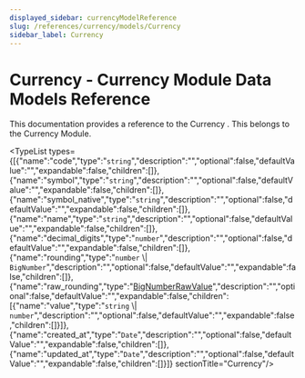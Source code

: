 ```yaml
---
displayed_sidebar: currencyModelReference
slug: /references/currency/models/Currency
sidebar_label: Currency
---
```



# Currency - Currency Module Data Models Reference

This documentation provides a reference to the Currency . This belongs to the Currency Module.

<TypeList types={[{"name":"code","type":"`string`","description":"","optional":false,"defaultValue":"","expandable":false,"children":[]},{"name":"symbol","type":"`string`","description":"","optional":false,"defaultValue":"","expandable":false,"children":[]},{"name":"symbol_native","type":"`string`","description":"","optional":false,"defaultValue":"","expandable":false,"children":[]},{"name":"name","type":"`string`","description":"","optional":false,"defaultValue":"","expandable":false,"children":[]},{"name":"decimal_digits","type":"`number`","description":"","optional":false,"defaultValue":"","expandable":false,"children":[]},{"name":"rounding","type":"`number` \\| `BigNumber`","description":"","optional":false,"defaultValue":"","expandable":false,"children":[]},{"name":"raw_rounding","type":"[BigNumberRawValue](../../types/types/types.BigNumberRawValue.mdx)","description":"","optional":false,"defaultValue":"","expandable":false,"children":[{"name":"value","type":"`string` \\| `number`","description":"","optional":false,"defaultValue":"","expandable":false,"children":[]}]},{"name":"created_at","type":"`Date`","description":"","optional":false,"defaultValue":"","expandable":false,"children":[]},{"name":"updated_at","type":"`Date`","description":"","optional":false,"defaultValue":"","expandable":false,"children":[]}]}  sectionTitle="Currency"/>

